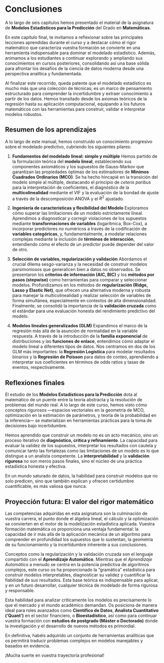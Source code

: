 # Conclusiones {#sec-conclusiones}

A lo largo de seis capítulos hemos presentado el material de la asignatura de **Modelos Estadísticos para la Predicción** del Grado en **Matemáticas**.

En este capítulo final, te invitamos a reflexionar sobre las principales lecciones aprendidas durante el curso y a destacar cómo el rigor matemático que caracteriza vuestra formación se convierte en una herramienta indispensable para dominar el modelado estadístico. Además, animamos a los estudiantes a continuar explorando y ampliando sus conocimientos en cursos posteriores, consolidando así una base sólida para afrontar los desafíos de la ciencia de datos moderna desde una perspectiva analítica y fundamentada.

Al finalizar este recorrido, queda patente que el modelado estadístico es mucho más que una colección de técnicas; es un marco de pensamiento estructurado para comprender la incertidumbre y extraer conocimiento a partir de los datos. Hemos transitado desde los axiomas teóricos de la regresión hasta su aplicación computacional, equipando a los futuros matemáticos con las herramientas para construir, validar e interpretar modelos robustos.

## Resumen de los aprendizajes

A lo largo de este manual, hemos construido un conocimiento progresivo sobre el modelado predictivo, cubriendo los siguientes pilares:

1.  **Fundamentos del modelado lineal: simple y múltiple**
    Hemos partido de la formulación teórica del **modelo lineal**, estableciendo sus componentes axiomáticos y los supuestos de Gauss-Markov que garantizan las propiedades óptimas de los estimadores de **Mínimos Cuadrados Ordinarios (MCO)**. Se ha hecho hincapié en la transición del modelo simple al múltiple, destacando el principio de *ceteris paribus* para la interpretación de coeficientes, el diagnóstico de la **multicolinealidad** mediante el VIF y la evaluación de la bondad de ajuste a través de la descomposición ANOVA y el $R^2$ ajustado.

2.  **Ingeniería de características y flexibilidad del Modelo**
    Exploramos cómo superar las limitaciones de un modelo estrictamente lineal. Aprendimos a diagnosticar y corregir violaciones de los supuestos mediante **transformaciones de variables** (logarítmica, Box-Cox), a incorporar predictores no numéricos a través de la codificación de **variables categóricas**, y, fundamentalmente, a modelar relaciones complejas mediante la inclusión de **términos de interacción**, entendiendo cómo el efecto de un predictor puede depender del valor de otro.

3.  **Selección de variables, regularización y validación**
    Abordamos el crucial dilema sesgo-varianza y la necesidad de construir modelos parsimoniosos que generalicen bien a datos no observados. Se presentaron los **criterios de información (AIC, BIC)** y los **métodos por pasos (stepwise)** como herramientas para comparar y seleccionar modelos. Profundizamos en los métodos de **regularización (Ridge, Lasso y Elastic Net)**, que ofrecen una alternativa moderna y robusta para manejar la multicolinealidad y realizar selección de variables de forma simultánea, especialmente en contextos de alta dimensionalidad. Finalmente, se consolidó la importancia de la **validación cruzada** como el estándar para una evaluación honesta del rendimiento predictivo del modelo.

4.  **Modelos lineales generalizados (GLM)**
    Expandimos el marco de la regresión más allá de la asunción de normalidad en la variable respuesta. A través de la introducción de la **familia exponencial** de distribuciones y las **funciones de enlace**, entendimos cómo adaptar el modelo lineal a diferentes tipos de datos. Nos centramos en dos de los GLM más importantes: la **Regresión Logística** para modelar resultados binarios y la **Regresión de Poisson** para datos de conteo, aprendiendo a interpretar sus coeficientes en términos de odds ratios y tasas de eventos, respectivamente.

## Reflexiones finales

El estudio de los **Modelos Estadísticos para la Predicción** dota al matemático de un puente entre la teoría abstracta y la resolución de problemas del mundo real. A lo largo de este curso, hemos visto cómo conceptos rigurosos —espacios vectoriales en la geometría de MCO, optimización en la estimación de parámetros, y teoría de la probabilidad en la inferencia— se materializan en herramientas prácticas para la toma de decisiones bajo incertidumbre.

Hemos aprendido que construir un modelo no es un acto mecánico, sino un proceso iterativo de **diagnóstico, crítica y refinamiento**. La capacidad para evaluar la validez de los supuestos, interpretar los resultados con cautela y comunicar tanto las fortalezas como las limitaciones de un modelo es lo que distingue a un analista competente. La **interpretabilidad** y la **validación rigurosa** no son meros pasos finales, sino el núcleo de una práctica estadística honesta y efectiva.

En un mundo saturado de datos, la habilidad para construir modelos que no solo predicen, sino que también explican y ofrecen certidumbre cuantificable, es más valiosa que nunca.

## Proyección futura: El valor del rigor matemático

Las competencias adquiridas en esta asignatura son la culminación de vuestra carrera, el punto donde el álgebra lineal, el cálculo y la optimización se convierten en el motor de la modelización estadística aplicada. Vuestra formación matemática os proporciona una ventaja fundamental: la capacidad de ir más allá de la aplicación mecánica de un algoritmo para comprender en profundidad los supuestos que lo sustentan, la geometría de su funcionamiento y la incertidumbre inherente a sus conclusiones.

Conceptos como la regularización y la validación cruzada son el lenguaje compartido con el **Aprendizaje Automático**. Mientras que el *Aprendizaje Automático* a menudo se centra en la potencia predictiva de algoritmos complejos, este curso os ha proporcionado la "gramática" estadística para construir modelos interpretables, diagnosticar su validez y cuantificar la fiabilidad de sus resultados. Esta base teórica es indispensable para aplicar, y en un futuro desarrollar, cualquier técnica de modelado de forma rigurosa y responsable.

Esta habilidad para analizar críticamente los modelos es precisamente lo que el mercado y el mundo académico demandan. Os posiciona de manera ideal para roles avanzados como **Científico de Datos**, **Analista Cuantitativo ('Quant')** en el sector financiero, o **Bioestadístico**, así como para continuar vuestra formación con **estudios de postgrado (Máster o Doctorado)** donde la investigación y el desarrollo de nuevos métodos es primordial.

En definitiva, habéis adquirido un conjunto de herramientas analíticas que os permitirá traducir problemas complejos en modelos manejables y basados en evidencia.

¡Mucha suerte en vuestra trayectoria profesional!